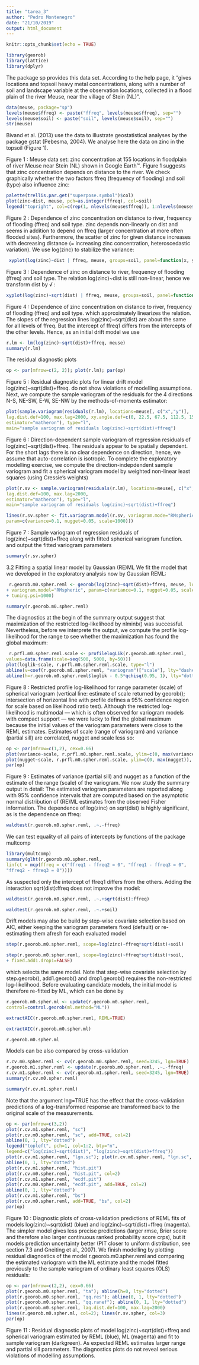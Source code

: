 ```yaml
---
title: "tarea_3"
author: "Pedro Montenegro"
date: "21/10/2019"
output: html_document
---
```


```r
knitr::opts_chunk$set(echo = TRUE)
```

```r
library(georob)
library(lattice)
library(dplyr)
```


The package sp provides this data set. According to the help page, it “gives locations and
topsoil heavy metal concentrations, along with a number of soil and landscape variable at
the observation locations, collected in a flood plain of the river Meuse, near the village of
Stein (NL)”.

```r
data(meuse, package="sp")
levels(meuse$ffreq) <- paste("ffreq", levels(meuse$ffreq), sep="")
levels(meuse$soil) <- paste("soil", levels(meuse$soil), sep="")
str(meuse)
```


Bivand et al. (2013) use the data to illustrate geostatistical analyses by the package gstat
(Pebesma, 2004). We analyse here the data on zinc in the topsoil (Figure 1).

Figure 1 : Meuse data set: zinc concentration at 155 locations in floodplain of river Meuse near
Stein (NL) shown in Google Earth™.
Figure 1 suggests that zinc concentration depends on distance to the river. We check
graphically whether the two factors ffreq (frequency of flooding) and soil (type) also
influence zinc:


```r
palette(trellis.par.get("superpose.symbol")$col)
plot(zinc~dist, meuse, pch=as.integer(ffreq), col=soil)
legend("topright", col=c(rep(1, nlevels(meuse$ffreq)), 1:nlevels(meuse$soil)), pch=c(1:nlevels(meuse$ffreq), rep(1, nlevels(meuse$soil))), bty="n", legend=c(levels(meuse$ffreq), levels(meuse$soil)))
```


Figure 2 : Dependence of zinc concentration on distance to river, frequency of flooding (ffreq)
and soil type.
zinc depends non-linearly on dist and seems in addition to depend on ffreq (larger
concentration at more often flooded sites). Furthermore, the scatter of zinc for given distance increases with decreasing distance (= increasing zinc concentration, heteroscedastic
variation). We use log(zinc) to stabilize the variance:


```r
 xyplot(log(zinc)~dist | ffreq, meuse, groups=soil, panel=function(x, y, ...){panel.xyplot(x, y, ...) panel.loess(x, y, ...)}, auto.key=TRUE)

```

Figure 3 : Dependence of zinc on distance to river, frequency of flooding (ffreq) and soil
type.
The relation log(zinc)~dist is still non-linear, hence we transform dist by √ :

```r
xyplot(log(zinc)~sqrt(dist) | ffreq, meuse, groups=soil, panel=function(x, y, ...){panel.xyplot(x, y, ...) panel.loess(x, y, ...) panel.lmline(x, y, lty="dashed", ...)}, auto.key=TRUE)
```

Figure 4 : Dependence of zinc concentration on distance to river, frequency of flooding (ffreq)
and soil type.
which approximately linearizes the relation.
The slopes of the regression lines log(zinc)~sqrt(dist) are about the same for all levels
of ffreq. But the intercept of ffreq1 differs from the intercepts of the other levels. Hence,
as an initial drift model we use

```r
r.lm <- lm(log(zinc)~sqrt(dist)+ffreq, meuse)
summary(r.lm)

```

The residual diagnostic plots

```r
op <- par(mfrow=c(2, 2)); plot(r.lm); par(op)
```


Figure 5 : Residual diagnostic plots for linear drift model log(zinc)~sqrt(dist)+ffreq.
do not show violations of modelling assumptions.
Next, we compute the sample variogram of the residuals for the 4 directions N-S, NE-SW,
E-W, SE-NW by the methods-of-moments estimator:

```r
plot(sample.variogram(residuals(r.lm), locations=meuse[, c("x","y")],
lag.dist.def=100, max.lag=2000, xy.angle.def=c(0, 22.5, 67.5, 112.5, 157.5, 180),
estimator="matheron"), type="l",
main="sample variogram of residuals log(zinc)~sqrt(dist)+ffreq")
```


Figure 6 : Direction-dependent sample variogram of regression residuals of
log(zinc)~sqrt(dist)+ffreq.
The residuals appear to be spatially dependent. For the short lags there is no clear
dependence on direction, hence, we assume that auto-correlation is isotropic.
To complete the exploratory modelling exercise, we compute the direction-indepdendent
sample variogram and fit a spherical variogram model by weighted non-linear least squares
(using Cressie’s weights)

```r
plot(r.sv <- sample.variogram(residuals(r.lm), locations=meuse[, c("x","y")],
lag.dist.def=100, max.lag=2000,
estimator="matheron"), type="l",
main="sample variogram of residuals log(zinc)~sqrt(dist)+ffreq")

lines(r.sv.spher <- fit.variogram.model(r.sv, variogram.mode="RMspheric",
param=c(variance=0.1, nugget=0.05, scale=1000)))
```

Figure 7 : Sample variogram of regression residuals of log(zinc)~sqrt(dist)+ffreq along with fitted spherical variogram function. and output the fitted variogram parameters

```r
summary(r.sv.spher)
```


3.2 Fitting a spatial linear model by Gaussian (RE)ML
We fit the model that we developed in the exploratory analysis now by Gaussian REML:

```r
 r.georob.m0.spher.reml <- georob(log(zinc)~sqrt(dist)+ffreq, meuse, locations=~x+y,
+ variogram.model="RMspheric", param=c(variance=0.1, nugget=0.05, scale=1000),
+ tuning.psi=1000)

summary(r.georob.m0.spher.reml)

```

The diagnostics at the begin of the summary output suggest that maximization of the
restricted log-likelihood by nlminb() was successful. Nevertheless, before we interprete
the output, we compute the profile log-likelihood for the range to see whether the maximization has found the global maximum:

```r
 r.prfl.m0.spher.reml.scale <- profilelogLik(r.georob.m0.spher.reml,
values=data.frame(scale=seq(500, 5000, by=50)))
plot(loglik~scale, r.prfl.m0.spher.reml.scale, type="l")
abline(v=coef(r.georob.m0.spher.reml, "variogram")["scale"], lty="dashed")
abline(h=r.georob.m0.spher.reml$loglik - 0.5*qchisq(0.95, 1), lty="dotted")
```


Figure 8 : Restricted profile log-likelihood for range parameter (scale) of spherical variogram
(vertical line: estimate of scale returned by georob(); intersection of horizontal line with profile
defines a 95% confidence region for scale based on likelihood ratio test).
Although the restricted log-likelihood is multimodal — which is often observed for variogram models with compact support — we were lucky to find the global maximum because
the initial values of the variogram parameters were close to the REML estimates. Estimates of scale (range of variogram) and variance (partial sill) are correlated, nugget
and scale less so:


```r
op <- par(mfrow=c(1,2), cex=0.66)
plot(variance~scale, r.prfl.m0.spher.reml.scale, ylim=c(0, max(variance)), type="l")
plot(nugget~scale, r.prfl.m0.spher.reml.scale, ylim=c(0, max(nugget)), type="l")
par(op)

```

Figure 9 : Estimates of variance (partial sill) and nugget as a function of the estimate of the
range (scale) of the variogram.
We now study the summary output in detail: The estimated variogram parameters are
reported along with 95% confidence intervals that are computed based on the asymptotic
normal distribution of (RE)ML estimates from the observed Fisher information.
The dependence of log(zinc) on sqrt(dist) is highly significant, as is the dependence
on ffreq:

```r
waldtest(r.georob.m0.spher.reml, .~.-ffreq)
```

We can test equality of all pairs of intercepts by functions of the package multcomp


```r
library(multcomp)
summary(glht(r.georob.m0.spher.reml,
linfct = mcp(ffreq = c("ffreq1 - ffreq2 = 0", "ffreq1 - ffreq3 = 0",
"ffreq2 - ffreq3 = 0"))))
```


As suspected only the intercept of ffreq1 differs from the others. Adding the interaction
sqrt(dist):ffreq does not improve the model:

```r
waldtest(r.georob.m0.spher.reml, .~.+sqrt(dist):ffreq)
```


```r
waldtest(r.georob.m0.spher.reml, .~.+soil)
```

Drift models may also be build by step-wise covariate selection based on AIC, either
keeping the variogram parameters fixed (default) or re-estimating them afresh for each evaluated model


```r
step(r.georob.m0.spher.reml, scope=log(zinc)~ffreq*sqrt(dist)+soil)
```

```r
step(r.georob.m0.spher.reml, scope=log(zinc)~ffreq*sqrt(dist)+soil,
+ fixed.add1.drop1=FALSE)
```

which selects the same model. Note that step-wise covariate selection by step.georob(),
add1.georob() and drop1.georob() requires the non-restricted log-likelihood. Before
evaluating candidate models, the initial model is therefore re-fitted by ML, which can be
done by

```r
r.georob.m0.spher.ml <- update(r.georob.m0.spher.reml,
control=control.georob(ml.method="ML"))

extractAIC(r.georob.m0.spher.reml, REML=TRUE)
```

```r
extractAIC(r.georob.m0.spher.ml)

r.georob.m0.spher.ml
```


Models can be also compared by cross-validation


```r
r.cv.m0.spher.reml <- cv(r.georob.m0.spher.reml, seed=3245, lgn=TRUE)
r.georob.m1.spher.reml <- update(r.georob.m0.spher.reml, .~.-ffreq)
r.cv.m1.spher.reml <- cv(r.georob.m1.spher.reml, seed=3245, lgn=TRUE)
summary(r.cv.m0.spher.reml)
```

```r
summary(r.cv.m1.spher.reml)
```

Note that the argument lng=TRUE has the effect that the cross-validation predictions of a
log-transformed response are transformed back to the original scale of the measurements.

```r
op <- par(mfrow=c(3,2))
plot(r.cv.m1.spher.reml, "sc")
plot(r.cv.m0.spher.reml, "sc", add=TRUE, col=2)
abline(0, 1, lty="dotted")
legend("topleft", pch=1, col=1:2, bty="n",
legend=c("log(zinc)~sqrt(dist)", "log(zinc)~sqrt(dist)+ffreq"))
plot(r.cv.m1.spher.reml, "lgn.sc"); plot(r.cv.m0.spher.reml, "lgn.sc", add=TRUE, col=2)
abline(0, 1, lty="dotted")
plot(r.cv.m1.spher.reml, "hist.pit")
plot(r.cv.m0.spher.reml, "hist.pit", col=2)
plot(r.cv.m1.spher.reml, "ecdf.pit")
plot(r.cv.m0.spher.reml, "ecdf.pit", add=TRUE, col=2)
abline(0, 1, lty="dotted")
plot(r.cv.m1.spher.reml, "bs")
plot(r.cv.m0.spher.reml, add=TRUE, "bs", col=2)
par(op)
```

Figure 10 : Diagnostic plots of cross-validation predictions of REML fits of models
log(zinc)~sqrt(dist) (blue) and log(zinc)~sqrt(dist)+ffreq (magenta).
The simpler model gives less precise predictions (larger rmse, Brier score and therefore
also larger continuous ranked probability score crps), but it models prediction uncertainty
better (PIT closer to uniform distribution, see section 7.3 and Gneiting et al., 2007).
We finish modelling by plotting residual diagnostics of the model
r.georob.m0.spher.reml and comparing the estimated variogram with the ML
estimate and the model fitted previously to the sample variogram of ordinary least
squares (OLS) residuals:

```r
op <- par(mfrow=c(2,2), cex=0.66)
plot(r.georob.m0.spher.reml, "ta"); abline(h=0, lty="dotted")
plot(r.georob.m0.spher.reml, "qq.res"); abline(0, 1, lty="dotted")
plot(r.georob.m0.spher.reml, "qq.ranef"); abline(0, 1, lty="dotted")
plot(r.georob.m0.spher.reml, lag.dist.def=100, max.lag=2000)
lines(r.georob.m0.spher.ml, col=2); lines(r.sv.spher, col=3)
par(op)
```

Figure 11 : Residual diagnostic plots of model log(zinc)~sqrt(dist)+ffreq and spherical
variogram estimated by REML (blue), ML (magenta) and fit to sample variogram (darkgreen).
As expected REML estimates larger range and partial sill parameters. The diagnostics
plots do not reveal serious violations of modelling assumptions.

